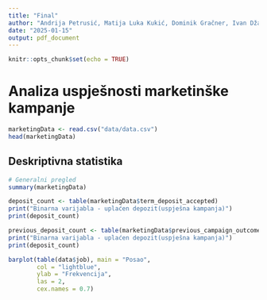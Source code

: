 ```yaml
---
title: "Final"
author: "Andrija Petrusić, Matija Luka Kukić, Dominik Gračner, Ivan Džanija"
date: "2025-01-15"
output: pdf_document
---
```


```r
knitr::opts_chunk$set(echo = TRUE)
```

# Analiza uspješnosti marketinške kampanje

```r
marketingData <- read.csv("data/data.csv")
head(marketingData)
```

## Deskriptivna statistika

```r
# Generalni pregled
summary(marketingData)
```
```r
deposit_count <- table(marketingData$term_deposit_accepted)
print("Binarna varijabla - uplaćen depozit(uspješna kampanja)")
print(deposit_count)

previous_deposit_count <- table(marketingData$previous_campaign_outcome)
print("Binarna varijabla - uplaćen depozit(uspješna kampanja)")
print(deposit_count)
```

```r
barplot(table(data$job), main = "Posao",
        col = "lightblue",
        ylab = "Frekvencija",
        las = 2,
        cex.names = 0.7)
```
